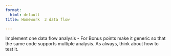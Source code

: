 ```yaml
---
format:
  html: default
title: Homework  3 data flow

---
```


Implement one data flow analysis - For Bonus points make it generic so that the
same code supports multiple analysis. As always, think about how to test it.